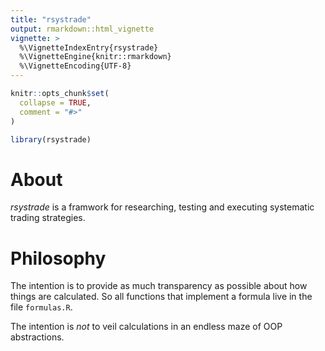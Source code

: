 ```yaml
---
title: "rsystrade"
output: rmarkdown::html_vignette
vignette: >
  %\VignetteIndexEntry{rsystrade}
  %\VignetteEngine{knitr::rmarkdown}
  %\VignetteEncoding{UTF-8}
---
```


```r
knitr::opts_chunk$set(
  collapse = TRUE,
  comment = "#>"
)
```

```r
library(rsystrade)
```

# About
*rsystrade* is a framwork for researching, testing and executing systematic trading strategies.


# Philosophy
The intention is to provide as much transparency as possible about how things are calculated. So all functions that implement a formula live in the file `formulas.R`.

The intention is *not* to veil calculations in an endless maze of OOP abstractions.



